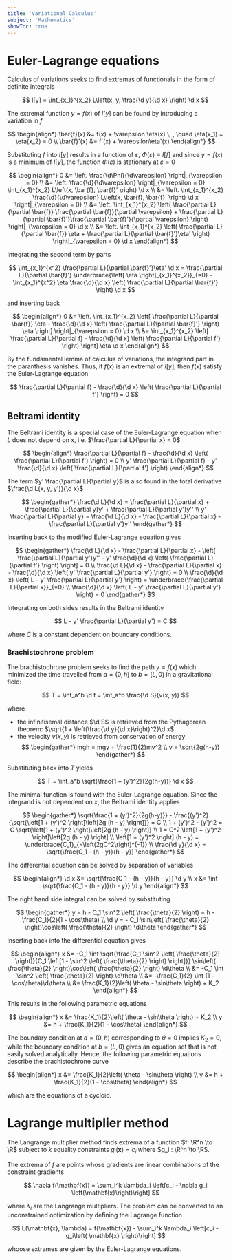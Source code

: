 ```yaml
---
title: 'Variational Calculus'
subject: 'Mathematics'
showToc: true
---
```


# Euler-Lagrange equations

Calculus of variations seeks to find extremas of functionals in the form of definite integrals

$$
  I[y] = \int_{x_1}^{x_2} L\left(x, y, \frac{\d y}{\d x} \right) \d x
$$

The extremal function $y = f(x)$ of $I[y]$ can be found by introducing a variation in $f$

$$
\begin{align*}
  \bar{f}(x) &= f(x) + \varepsilon \eta(x) \, , \quad \eta(x_1) = \eta(x_2) = 0 \\
  \bar{f}'(x) &= f'(x) + \varepsilon\eta'(x)
\end{align*}
$$

Substituting $\bar{f}$ into $I[y]$ results in a function of $\varepsilon$, $\Phi(\varepsilon) \equiv I[\bar{f}]$ and since $y = f(x)$ is a minimum of $I[y]$, the function $\Phi(\varepsilon)$ is stationary at $\varepsilon = 0$ 

$$
\begin{align*}
  0 &= \left. \frac{\d\Phi}{\d\varepsilon} \right|_{\varepsilon = 0} \\
  &= \left. \frac{\d}{\d\varepsilon} \right|_{\varepsilon = 0} \int_{x_1}^{x_2} L\left(x, \bar{f}, \bar{f}' \right) \d x \\
  &= \left. \int_{x_1}^{x_2} \frac{\d}{\d\varepsilon} L\left(x, \bar{f}, \bar{f}' \right) \d x \right|_{\varepsilon = 0} \\
  &= \left. \int_{x_1}^{x_2} \left( \frac{\partial L}{\partial \bar{f}} \frac{\partial \bar{f}}{\partial \varepsilon} + \frac{\partial L}{\partial \bar{f}'}\frac{\partial \bar{f}'}{\partial \varepsilon} \right) \right|_{\varepsilon = 0} \d x \\
  &= \left. \int_{x_1}^{x_2} \left( \frac{\partial L}{\partial \bar{f}} \eta + \frac{\partial L}{\partial \bar{f}'}\eta' \right) \right|_{\varepsilon = 0} \d x
\end{align*}
$$

Integrating the second term by parts

$$
  \int_{x_1}^{x^2} \frac{\partial L}{\partial \bar{f}'}\eta' \d x = \frac{\partial L}{\partial \bar{f}'} \underbrace{\left[ \eta \right]_{x_1}^{x_2}}_{=0} - \int_{x_1}^{x^2} \eta \frac{\d}{\d x} \left( \frac{\partial L}{\partial \bar{f}'} \right) \d x
$$

and inserting back

$$
\begin{align*}
  0 &= \left. \int_{x_1}^{x_2} \left[ \frac{\partial L}{\partial \bar{f}} \eta - \frac{\d}{\d x} \left( \frac{\partial L}{\partial \bar{f}'} \right) \eta \right] \right|_{\varepsilon = 0} \d x \\
  &= \int_{x_1}^{x_2} \left[ \frac{\partial L}{\partial f} - \frac{\d}{\d x} \left( \frac{\partial L}{\partial f'} \right) \right] \eta \d x 
\end{align*}
$$

By the fundamental lemma of calculus of variations, the integrand part in the paranthesis vanishes. Thus, if $f(x)$ is an extremal of $I[y]$, then $f(x)$ satisfy the Euler-Lagrange equation

$$
  \frac{\partial L}{\partial f} - \frac{\d}{\d x} \left( \frac{\partial L}{\partial f'} \right) = 0
$$

## Beltrami identity

The Beltrami identity is a special case of the Euler-Lagrange equation when $L$ does not depend on $x$, i.e. $\frac{\partial L}{\partial x} = 0$

$$
\begin{align*}
  \frac{\partial L}{\partial f} - \frac{\d}{\d x} \left( \frac{\partial L}{\partial f'} \right) = 0 \\
  y' \frac{\partial L}{\partial f} - y' \frac{\d}{\d x} \left( \frac{\partial L}{\partial f'} \right)
\end{align*}
$$

The term $y' \frac{\partial L}{\partial y}$ is also found in the total derivative $\frac{\d L(x, y, y')}{\d x}$

$$
\begin{gather*}
  \frac{\d L}{\d x} = \frac{\partial L}{\partial x} + \frac{\partial L}{\partial y}y' + \frac{\partial L}{\partial y'}y'' \\
  y' \frac{\partial L}{\partial y} = \frac{\d L}{\d x} - \frac{\partial L}{\partial x} - \frac{\partial L}{\partial y'}y''
\end{gather*}
$$

Inserting back to the modified Euler-Lagrange equation gives

$$
\begin{gather*}
  \frac{\d L}{\d x} - \frac{\partial L}{\partial x} - \left[ \frac{\partial L}{\partial y'}y'' - y' \frac{\d}{\d x} \left( \frac{\partial L}{\partial f'} \right) \right] = 0 \\
  \frac{\d L}{\d x} - \frac{\partial L}{\partial x} - \frac{\d}{\d x} \left( y' \frac{\partial L}{\partial y'} \right) = 0 \\
  \frac{\d}{\d x} \left( L - y' \frac{\partial L}{\partial y'} \right) = \underbrace{\frac{\partial L}{\partial x}}_{=0} \\
  \frac{\d}{\d x} \left( L - y' \frac{\partial L}{\partial y'} \right) = 0
\end{gather*}
$$

Integrating on both sides results in the Beltrami identity

$$
  L - y' \frac{\partial L}{\partial y'} = C
$$

where $C$ is a constant dependent on boundary conditions.

### Brachistochrone problem

The brachistochrone problem seeks to find the path $y = f(x)$ which minimized the time travelled from $a = (0, h)$ to $b = (L, 0)$ in a gravitational field:

$$
  T = \int_a^b \d t = \int_a^b \frac{\d S}{v(x, y)}
$$

where
- the infinitisemal distance $\d S$ is retrieved from the Pythagorean theorem: $\sqrt{1 + \left(\frac{\d y}{\d x}\right)^2}\d x$
- the velocity $v(x, y)$ is retrieved from conservation of energy
$$
\begin{gather*}
  mgh = mgy + \frac{1}{2}mv^2 \\
  v = \sqrt{2g(h-y)}
\end{gather*}
$$

Substituting back into $T$ yields

$$
  T = \int_a^b \sqrt{\frac{1 + (y')^2}{2g(h-y)}} \d x
$$

The minimal function is found with the Euler-Lagrange equation. Since the integrand is not dependent on $x$, the Beltrami identity applies

$$
\begin{gather*}
  \sqrt{\frac{1 + (y')^2}{2g(h-y)}} - \frac{(y')^2}{\sqrt{\left[1 + (y')^2 \right]\left[2g (h - y) \right]}} = C \\
  1 + (y')^2 - (y')^2 = C \sqrt{\left[1 + (y')^2 \right]\left[2g (h - y) \right]} \\
  1 = C^2 \left[1 + (y')^2 \right]\left[2g (h - y) \right] \\
  \left[1 + (y')^2 \right] (h - y) = \underbrace{C_1}_{=\left(2gC^2\right)^{-1}} \\
  \frac{\d y}{\d x} = \sqrt{\frac{C_1 - (h - y)}{h - y}}
\end{gather*}
$$

The differential equation can be solved by separation of variables

$$
\begin{align*}
  \d x &= \sqrt{\frac{C_1 - (h - y)}{h - y}} \d y \\
  x &= \int \sqrt{\frac{C_1 - (h - y)}{h - y}} \d y
\end{align*}
$$

The right hand side integral can be solved by substituting 

$$
\begin{gather*}
  y = h - C_1 \sin^2 \left( \frac{\theta}{2} \right) = h - \frac{C_1}{2}(1 - \cos\theta) \\
  \d y = - C_1 \sin\left( \frac{\theta}{2} \right)\cos\left( \frac{\theta}{2} \right) \d\theta
\end{gather*}
$$

Inserting back into the differential equation gives

$$
\begin{align*}
  x &= -C_1 \int \sqrt{\frac{C_1 \sin^2 \left( \frac{\theta}{2} \right)}{C_1 \left[1 - \sin^2 \left( \frac{\theta}{2} \right) \right]}}  \sin\left( \frac{\theta}{2} \right)\cos\left( \frac{\theta}{2} \right) \d\theta \\
  &= -C_1 \int \sin^2 \left( \frac{\theta}{2} \right) \d\theta \\
  &= -\frac{C_1}{2} \int (1 - \cos\theta)\d\theta \\
  &= \frac{K_1}{2}\left( \theta - \sin\theta \right) + K_2
\end{align*}
$$

This results in the following parametric equations

$$
\begin{align*}
  x &= \frac{K_1}{2}\left( \theta - \sin\theta \right) + K_2 \\
  y &= h + \frac{K_1}{2}(1 - \cos\theta)
\end{align*}
$$

The boundary condition at $a = (0, h)$ corresponding to $\theta = 0$ implies $K_2 = 0$, while the boundary condition at $b = (L, 0)$ gives an equation set that is not easily solved analytically. Hence, the following parametric equations describe the brachistochrone curve

$$
\begin{align*}
  x &= \frac{K_1}{2}\left( \theta - \sin\theta \right) \\
  y &= h + \frac{K_1}{2}(1 - \cos\theta)
\end{align*}
$$

which are the equations of a cycloid.

# Lagrange multiplier method

The Langrange multiplier method finds extrema of a function $f: \R^n \to \R$ subject to $k$ equality constraints $g_i(\mathbf{x}) = c_i$ where $g_i : \R^n \to \R$.

The extrema of $f$ are points whose gradients are linear combinations of the constraint gradients

$$
  \nabla f(\mathbf{x}) = \sum_i^k \lambda_i \left[c_i - \nabla g_i \left(\mathbf{x}\right)\right]
$$

where $\lambda_i$ are the Langrange multipliers. The problem can be converted to an unconstrained optimization by defining the Lagrange function 

$$
  L(\mathbf{x}, \lambda) = f(\mathbf{x}) - \sum_i^k \lambda_i \left[c_i - g_i\left( \mathbf{x} \right)\right]
$$

whoose extrames are given by the Euler-Lagrange equations.